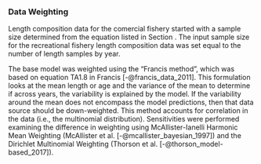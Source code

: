 ### Data Weighting

Length composition data for the comercial fishery started with a sample size determined from the equation listed in Section \ref{commercial-data}. The input sample size for the recreational fishery length composition data was set equal to the number of length samples by year.   

The base  model was weighted using the "Francis method", which was based on equation TA1.8 in Francis [-@francis_data_2011]. This formulation looks at the mean length or age and the variance of the mean to determine if across years, the variability is explained by the model. If the variability around the mean does not encompass the model predictions, then that data source should be down-weighted. This method accounts for correlation in the data (i.e., the multinomial distribution). Sensitivities were performed examining the difference in weighting using McAllister-Ianelli Harmonic Mean Weighting (McAllister et al. [-@mcallister_bayesian_1997]) and the Dirichlet Multinomial Weighting (Thorson et al. [-@thorson_model-based_2017]).